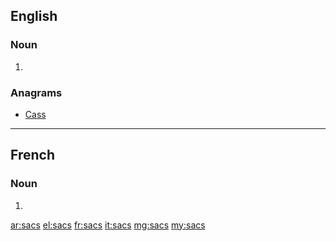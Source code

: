 ==English==

===Noun===
{{head|en|plural}}

# {{plural of|sac|lang=en}}

===Anagrams===
* [[Cass#English|Cass]]

----

==French==

===Noun===
{{head|fr|plural|g=m-p}}

# {{plural of|sac|lang=fr}}

[[ar:sacs]]
[[el:sacs]]
[[fr:sacs]]
[[it:sacs]]
[[mg:sacs]]
[[my:sacs]]
